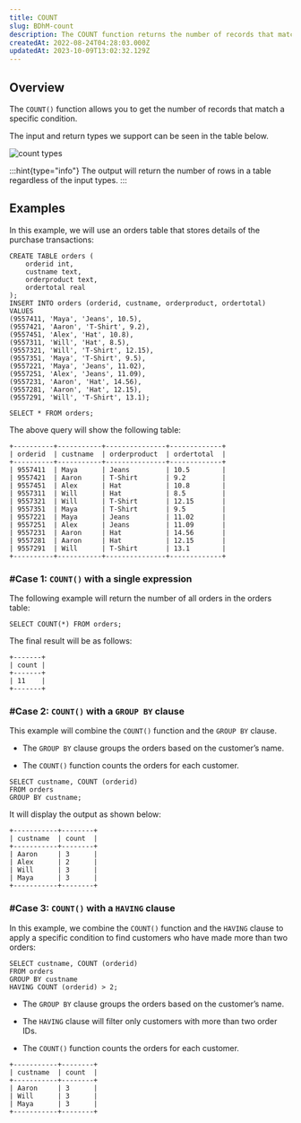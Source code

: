```yaml
---
title: COUNT
slug: BDhM-count
description: The COUNT function returns the number of records that match a specific condition. Here is a complete guide to this function.
createdAt: 2022-08-24T04:28:03.000Z
updatedAt: 2023-10-09T13:02:32.129Z
---
```


## Overview

The `COUNT()` function allows you to get the number of records that match a specific condition.

The input and return types we support can be seen in the table below.

![count types](../../../assets/count.png)

:::hint{type="info"}
The output will return the number of rows in a table regardless of the input types.
:::

## Examples

In this example, we will use an orders table that stores details of the purchase transactions:

```pgsql
CREATE TABLE orders (
    orderid int,
    custname text,
    orderproduct text,
    ordertotal real
);
INSERT INTO orders (orderid, custname, orderproduct, ordertotal)
VALUES
(9557411, 'Maya', 'Jeans', 10.5),
(9557421, 'Aaron', 'T-Shirt', 9.2),
(9557451, 'Alex', 'Hat', 10.8),
(9557311, 'Will', 'Hat', 8.5),
(9557321, 'Will', 'T-Shirt', 12.15),
(9557351, 'Maya', 'T-Shirt', 9.5),
(9557221, 'Maya', 'Jeans', 11.02),
(9557251, 'Alex', 'Jeans', 11.09),
(9557231, 'Aaron', 'Hat', 14.56),
(9557281, 'Aaron', 'Hat', 12.15),
(9557291, 'Will', 'T-Shirt', 13.1);
```

```pgsql
SELECT * FROM orders;
```

The above query will show the following table:

```pgsql
+----------+-----------+---------------+-------------+
| orderid  | custname  | orderproduct  | ordertotal  |
+----------+-----------+---------------+-------------+
| 9557411  | Maya      | Jeans         | 10.5        |
| 9557421  | Aaron     | T-Shirt       | 9.2         |
| 9557451  | Alex      | Hat           | 10.8        |
| 9557311  | Will      | Hat           | 8.5         |
| 9557321  | Will      | T-Shirt       | 12.15       |
| 9557351  | Maya      | T-Shirt       | 9.5         |
| 9557221  | Maya      | Jeans         | 11.02       |
| 9557251  | Alex      | Jeans         | 11.09       |
| 9557231  | Aaron     | Hat           | 14.56       |
| 9557281  | Aaron     | Hat           | 12.15       |
| 9557291  | Will      | T-Shirt       | 13.1        |
+----------+-----------+---------------+-------------+
```

### #Case 1: `COUNT()` with a single expression

The following example will return the number of all orders in the orders table:

```pgsql
SELECT COUNT(*) FROM orders;
```

The final result will be as follows:

```pgsql
+-------+
| count |
+-------+
| 11    |
+-------+
```

### #Case 2: `COUNT()` with a `GROUP BY` clause

This example will combine the `COUNT()` function and the `GROUP BY` clause.

- The `GROUP BY` clause groups the orders based on the customer’s name.

- The `COUNT()` function counts the orders for each customer.

```pgsql
SELECT custname, COUNT (orderid)
FROM orders
GROUP BY custname;
```

It will display the output as shown below:

```pgsql
+-----------+--------+
| custname  | count  |
+-----------+--------+
| Aaron     | 3      |
| Alex      | 2      |
| Will      | 3      |
| Maya      | 3      |
+-----------+--------+
```

### #Case 3: `COUNT()` with a `HAVING` clause

In this example, we combine the `COUNT()` function and the `HAVING` clause to apply a specific condition to find customers who have made more than two orders:

```pgsql
SELECT custname, COUNT (orderid)
FROM orders
GROUP BY custname
HAVING COUNT (orderid) > 2;
```

- The `GROUP BY` clause groups the orders based on the customer’s name.

- The `HAVING` clause will filter only customers with more than two order IDs.

- The `COUNT()` function counts the orders for each customer.

```pgsql
+-----------+--------+
| custname  | count  |
+-----------+--------+
| Aaron     | 3      |
| Will      | 3      |
| Maya      | 3      |
+-----------+--------+
```
